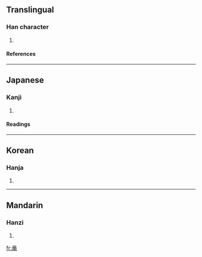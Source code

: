 {{see|槁}}

==Translingual==
===Han character===
{{Han char|rn=75|rad=木|as=10|sn=14|four=|canj=卜口月木 (YRBD)}}
# {{defn|Han|sort=木10}}
====References====
{{Han ref|kx=0545.160|dkj=15299|dj=0933.070|hdz=21267.090|uh=69C0|ud=27072}}

----
==Japanese==
===Kanji===
{{ja-kanji|grade=|rs=木10}}
# {{defn|Japanese}} 
====Readings====
{{ja-readings|on=こう (kou)|kun=[[かれる]] (kareru)}}

----
==Korean==
===Hanja===
{{ko-hanja|hangeul=고|eumhun=|rv=go|mr=ko|y=ko}}
# {{defn|Korean}}

----
==Mandarin==
===Hanzi===
{{cmn-hanzi|pin=[[kǎo]] ([[kao3]])|wg=k'ao<sup>3</sup>}}
# {{defn|Mandarin}}

[[fr:槀]]